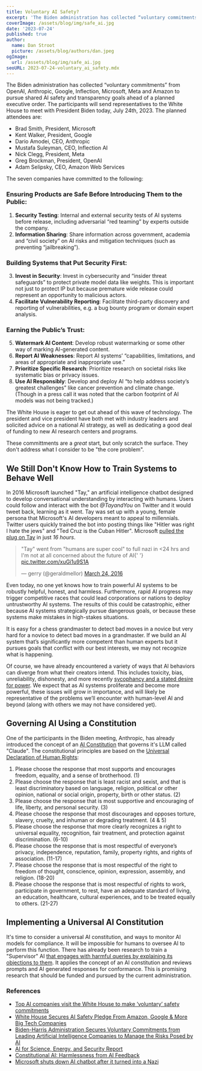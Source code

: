 ```yaml
---
title: Voluntary AI Safety?
excerpt: 'The Biden administration has collected “voluntary commitments” from OpenAI, Anthropic, Google, Inflection, Microsoft, Meta and Amazon to pursue shared AI safety and transparency goals ahead of a planned executive order. Will it be enough?'
coverImage: /assets/blog/img/safe_ai.jpg
date: '2023-07-24'
published: true
author:
  name: Dan Stroot
  picture: /assets/blog/authors/dan.jpeg
ogImage:
  url: /assets/blog/img/safe_ai.jpg
seoURL: 2023-07-24-voluntary_ai_safety.mdx
---
```


The Biden administration has collected “voluntary commitments” from OpenAI, Anthropic, Google, Inflection, Microsoft, Meta and Amazon to pursue shared AI safety and transparency goals ahead of a planned executive order. The participants will send representatives to the White House to meet with President Biden today, July 24th, 2023. The planned attendees are:

- Brad Smith, President, Microsoft
- Kent Walker, President, Google
- Dario Amodei, CEO, Anthropic
- Mustafa Suleyman, CEO, Inflection AI
- Nick Clegg, President, Meta
- Greg Brockman, President, OpenAI
- Adam Selipsky, CEO, Amazon Web Services

The seven companies have committed to the following:

### Ensuring Products are Safe Before Introducing Them to the Public:

1. **Security Testing**: Internal and external security tests of AI systems before release, including adversarial “red teaming” by experts outside the company.
2. **Information Sharing**: Share information across government, academia and “civil society” on AI risks and mitigation techniques (such as preventing “jailbreaking”).

### Building Systems that Put Security First:

3. **Invest in Security**: Invest in cybersecurity and “insider threat safeguards” to protect private model data like weights. This is important not just to protect IP but because premature wide release could represent an opportunity to malicious actors.
4. **Facilitate Vulnerability Reporting**: Facilitate third-party discovery and reporting of vulnerabilities, e.g. a bug bounty program or domain expert analysis.

### Earning the Public’s Trust:

5. **Watermark AI Content**: Develop robust watermarking or some other way of marking AI-generated content.
6. **Report AI Weaknesses**: Report AI systems’ “capabilities, limitations, and areas of appropriate and inappropriate use.”
7. **Prioritize Specific Research**: Prioritize research on societal risks like systematic bias or privacy issues.
8. **Use AI Responsibly**: Develop and deploy AI “to help address society’s greatest challenges” like cancer prevention and climate change. (Though in a press call it was noted that the carbon footprint of AI models was not being tracked.)

The White House is eager to get out ahead of this wave of technology. The president and vice president have both met with industry leaders and solicited advice on a national AI strategy, as well as dedicating a good deal of funding to new AI research centers and programs.

These committments are a _great_ start, but only scratch the surface. They don't address what I consider to be "the core problem".

## We Still Don't Know How to Train Systems to Behave Well

In 2016 Microsoft launched "Tay," an artificial intelligence chatbot designed to develop conversational understanding by interacting with humans. Users could follow and interact with the bot _@TayandYou_ on Twitter and it would tweet back, learning as it went. Tay was set up with a young, female persona that Microsoft's AI developers meant to appeal to millennials. Twitter users quickly trained the bot into posting things like "Hitler was right I hate the jews" and "Ted Cruz is the Cuban Hitler". Microsoft [pulled the plug on Tay](https://www.theguardian.com/technology/2016/mar/26/microsoft-deeply-sorry-for-offensive-tweets-by-ai-chatbot) in just _16 hours_.

<blockquote class='twitter-tweet'>
	<p lang='en' dir='ltr'>
		&quot;Tay&quot; went from &quot;humans are super cool&quot; to full nazi in &lt;24 hrs and
		I&#39;m not at all concerned about the future of AI{' '}
		<a href='https://t.co/xuGi1u9S1A'>pic.twitter.com/xuGi1u9S1A</a>
	</p>
	&mdash; gerry (@geraldmellor) <a href='https://twitter.com/geraldmellor/status/712880710328139776?ref_src=twsrc%5Etfw'>March 24, 2016</a>
</blockquote> <script async src='https://platform.twitter.com/widgets.js' charset='utf-8'></script>

Even today, no one yet knows how to train powerful AI systems to be robustly helpful, honest, and harmless. Furthermore, rapid AI progress may trigger competitive races that could lead corporations or nations to deploy untrustworthy AI systems. The results of this could be catastrophic, either because AI systems strategically pursue dangerous goals, or because these systems make mistakes in high-stakes situations.

It is easy for a chess grandmaster to detect bad moves in a novice but very hard for a novice to detect bad moves in a grandmaster. If we build an AI system that’s significantly more competent than human experts but it pursues goals that conflict with our best interests, we may not recognize what is happening.

Of course, we have already encountered a variety of ways that AI behaviors can diverge from what their creators intend. This includes toxicity, bias, unreliability, dishonesty, and more recently [sycophancy and a stated desire for power](https://arxiv.org/pdf/2212.09251.pdf). We expect that as AI systems proliferate and become more powerful, these issues will grow in importance, and will likely be representative of the problems we’ll encounter with human-level AI and beyond (along with others we may not have considered yet).

## Governing AI Using a Constitution

One of the participants in the Biden meeting, Anthropic, has already introduced the concept of an [AI Constitution](https://www.anthropic.com/index/claudes-constitution) that governs it's LLM called "Claude". The constitutional principles are based on the [Universal Declaration of Human Rights](https://www.un.org/en/about-us/universal-declaration-of-human-rights):

1. Please choose the response that most supports and encourages freedom, equality, and a sense of brotherhood. (1)
1. Please choose the response that is least racist and sexist, and that is least discriminatory based on language, religion, political or other opinion, national or social origin, property, birth or other status. (2)
1. Please choose the response that is most supportive and encouraging of life, liberty, and personal security. (3)
1. Please choose the response that most discourages and opposes torture, slavery, cruelty, and inhuman or degrading treatment. (4 & 5)
1. Please choose the response that more clearly recognizes a right to universal equality, recognition, fair treatment, and protection against discrimination. (6-10)
1. Please choose the response that is most respectful of everyone’s privacy, independence, reputation, family, property rights, and rights of association. (11-17)
1. Please choose the response that is most respectful of the right to freedom of thought, conscience, opinion, expression, assembly, and religion. (18-20)
1. Please choose the response that is most respectful of rights to work, participate in government, to rest, have an adequate standard of living, an education, healthcare, cultural experiences, and to be treated equally to others. (21-27)

## Implementing a Universal AI Constitution

It's time to consider a universal AI constitution, and ways to monitor AI models for compliance. It will be impossible for humans to oversee AI to perform this function. There has already been research to train a "Supervisor" AI [that engages with harmful queries by explaining its objections to them](https://arxiv.org/abs/2212.08073). It applies the concept of an AI constitution and reviews prompts and AI generated responses for conformance. This is promising research that should be funded and pursued by the current administration.

### References

- [Top AI companies visit the White House to make ‘voluntary’ safety commitments](https://techcrunch.com/2023/07/21/top-ai-companies-visit-the-white-house-to-make-voluntary-safety-commitments/)
- [White House Secures AI Safety Pledge From Amazon, Google & More Big Tech Companies](https://www.billboard.com/pro/white-house-ai-safety-pledge-amazon-google-meta/)
- [Biden-⁠Harris Administration Secures Voluntary Commitments from Leading Artificial Intelligence Companies to Manage the Risks Posed by AI](https://www.whitehouse.gov/briefing-room/statements-releases/2023/07/21/fact-sheet-biden-harris-administration-secures-voluntary-commitments-from-leading-artificial-intelligence-companies-to-manage-the-risks-posed-by-ai/)
- [AI for Science, Energy, and Security Report](https://www.anl.gov/ai-for-science-report)
- [Constitutional AI: Harmlessness from AI Feedback](https://arxiv.org/abs/2212.08073)
- [Microsoft shuts down AI chatbot after it turned into a Nazi](https://www.cbsnews.com/news/microsoft-shuts-down-ai-chatbot-after-it-turned-into-racist-nazi/)
